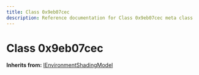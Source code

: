 ```yaml
---
title: Class 0x9eb07cec
description: Reference documentation for Class 0x9eb07cec meta class
---
```



# Class 0x9eb07cec

**Inherits from:** [IEnvironmentShadingModel](/classes/ienvironmentshadingmodel)

<ClassDetails file="/db/classes/0x9eb07cec.3a594aa95c12.json" />
